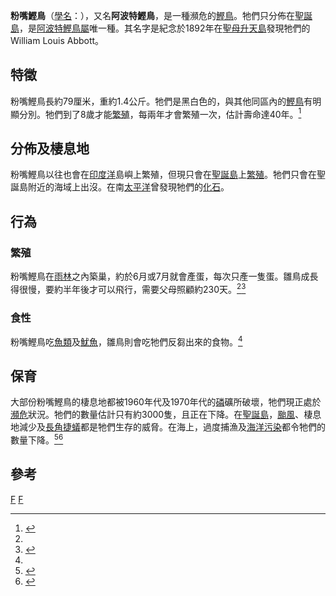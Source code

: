 {{Speciesbox
| taxon = Papasula abbotti
| binomial_authority = ([[Ridgway|Ridgway]], 1893)
| image =Abbott's Booby.jpg
| status = EN
| status_system = iucn3.1
| status_ref = <ref>{{IUCN2008|assessors=BirdLife International|year=2008|id=144610|title=Papasula abbotti|downloaded=2009-04-01}}</ref>
| parent_authority = [[奧爾森|Olson]] & [[Ken_Warheit|Warheit]], 1988
| synonyms = * ''Sula abbotti''
}}
'''粉嘴鰹鳥'''（[[學名|學名]]：''{{lang|la|Papasula abbotti}}''），又名'''阿波特鰹鳥'''，是一種瀕危的[[鰹鳥|鰹鳥]]。牠們只分佈在[[聖誕島|聖誕島]]，是[[阿波特鰹鳥屬|阿波特鰹鳥屬]]唯一種。其名字是紀念於1892年在[[聖母升天島|聖母升天島]]發現牠們的William Louis Abbott。

== 特徵 ==
粉嘴鰹鳥長約79厘米，重約1.4公斤。牠們是黑白色的，與其他同區內的[[鰹鳥|鰹鳥]]有明顯分別。牠們到了8歲才能[[繁殖|繁殖]]，每兩年才會繁殖一次，估計壽命達40年。<ref name=HANZAB1>{{Cite book en|author=Marchant, S.; & Higgins, P.J. (Eds)|year=1990|title=Handbook of Australian, New Zealand and Antarctic Birds. Volume 1: Ratites to Ducks|publisher=Oxford University Press|location=Melbourne|id=ISBN 0-19-553068-3}}</ref>

== 分佈及棲息地 ==
粉嘴鰹鳥以往也會在[[印度洋|印度洋]]島嶼上繁殖，但現只會在[[聖誕島|聖誕島]]上[[繁殖|繁殖]]。牠們只會在聖誕島附近的海域上出沒。在南[[太平洋|太平洋]]曾發現牠們的[[化石|化石]]。

== 行為 ==
=== 繁殖 ===
粉嘴鰹鳥在[[雨林|雨林]]之內築巢，約於6月或7月就會產蛋，每次只產一隻蛋。雛鳥成長得很慢，要約半年後才可以飛行，需要父母照顧約230天。<ref name=HANZAB1/><ref name=Nelson1978>{{Cite book en|author=Nelson, J. Bryan|year=1978|title=The Sulidae. Gannets and Boobies|url=https://archive.org/details/sulidaegannetsbo0000nels|publisher=Oxford University Press|location=Oxford|id=ISBN 0-19-714104-8}}</ref>

=== 食性 ===
粉嘴鰹鳥吃[[魚類|魚類]]及[[魷魚|魷魚]]，雛鳥則會吃牠們反芻出來的食物。<ref name=HANZAB1/>

== 保育 ==
大部份粉嘴鰹鳥的棲息地都被1960年代及1970年代的[[磷|磷]]礦所破壞，牠們現正處於[[瀕危|瀕危]]狀況。牠們的數量估計只有約3000隻，且正在下降。在[[聖誕島|聖誕島]]，[[颱風|颱風]]、棲息地減少及[[長角捷蟻|長角捷蟻]]都是牠們生存的威脅。在海上，過度捕漁及[[海洋污染|海洋污染]]都令牠們的數量下降。<ref name=Garnett1993>{{Cite book en|author=Garnett, S.|year=1993|title=Threatened and Extinct Birds Of Australia|publisher=RAOU. National Library, Canberra|id=ISSN 0812-8014}}</ref><ref name=BI2006>{{Cite web|url=http://www.birdlife.org/datazone/search/species_search.html?action=SpcHTMDetails.asp&sid=3651&m=0|author=BirdLife International|year=2006|title=Species factsheet: ''Papasula abbotti''|accessdate=2006-10-17}}</ref>

== 參考 ==
{{Commons category|Papasula abbotti}}
{{Reflist}}
{{Taxonbar|from=Q839854}}

[[Category:鰹鳥科|F]]
[[Category:1893年描述的动物|F]]